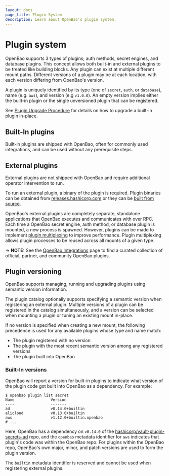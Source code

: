 ```yaml
---
layout: docs
page_title: Plugin System
description: Learn about OpenBao's plugin system.
---
```



# Plugin system

OpenBao supports 3 types of plugins; auth methods, secret engines, and database
plugins. This concept allows both built-in and external plugins to be treated
like building blocks. Any plugin can exist at multiple different mount paths.
Different versions of a plugin may be at each location, with each version differing
from OpenBao's version.

A plugin is uniquely identified by its type (one of `secret`, `auth`, or
`database`), name (e.g. `aws`), and version (e.g `v1.0.0`). An empty version
implies either the built-in plugin or the single unversioned plugin that can
be registered.

See [Plugin Upgrade Procedure](/vault/docs/upgrading/plugins#plugin-upgrade-procedure)
for details on how to upgrade a built-in plugin in-place.

## Built-In plugins

Built-in plugins are shipped with OpenBao, often for commonly used integrations,
and can be used without any prerequisite steps.

## External plugins

External plugins are not shipped with OpenBao and require additional operator
intervention to run.

To run an external plugin, a binary of the plugin is required. Plugin
binaries can be obtained from [releases.hashicorp.com](https://releases.hashicorp.com/)
or they can be [built from source](/vault/docs/plugins/plugin-development#building-a-plugin-from-source).

OpenBao's external plugins are completely separate, standalone applications that
OpenBao executes and communicates with over RPC. Each time a OpenBao secret engine,
auth method, or database plugin is mounted, a new process is spawned. However,
plugins can be made to implement [plugin multiplexing](/vault/docs/plugins/plugin-architecture#plugin-multiplexing)
to improve performance. Plugin multiplexing allows plugin processes to be
reused across all mounts of a given type.

-> **NOTE:** See the [OpenBao Integrations](/vault/integrations) page to find a
curated collection of official, partner, and community OpenBao plugins. 

## Plugin versioning

OpenBao supports managing, running and upgrading plugins using semantic version
information.

The plugin catalog optionally supports specifying a semantic version when
registering an external plugin. Multiple versions of a plugin can be registered
in the catalog simultaneously, and a version can be selected when mounting a
plugin or tuning an existing mount in-place.

If no version is specified when creating a new mount, the following precedence is used
for any available plugins whose type and name match:

* The plugin registered with no version
* The plugin with the most recent semantic version among any registered versions
* The plugin built into OpenBao

### Built-In versions

OpenBao will report a version for built-in plugins to indicate what version of the
plugin code got built into OpenBao as a dependency. For example:

```shell-session
$ openbao plugin list secret
Name                Version
----                -------
ad                  v0.14.0+builtin
alicloud            v0.13.0+builtin
aws                 v1.12.0+builtin.openbao
# ...
```

Here, OpenBao has a dependency on `v0.14.0` of the [hashicorp/vault-plugin-secrets-ad](https://github.com/hashicorp/vault-plugin-secrets-ad)
repo, and the `openbao` metadata identifier for `aws` indicates that plugin's code was
within the OpenBao repo. For plugins within the OpenBao repo, OpenBao's own major, minor,
and patch versions are used to form the plugin version.

The `builtin` metadata identifier is reserved and cannot be used when registering
external plugins.
